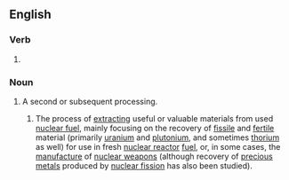 ==English==

===Verb===
{{head|en|verb form}}

# {{present participle of|en|reprocess|nocat=1}}

===Noun===
{{en-noun}}

# A second or subsequent processing.
## {{lb|en|engineering|nuclear physics}} The process of [[extract]]ing useful or valuable materials from used [[nuclear fuel]], mainly focusing on the recovery of [[fissile]] and [[fertile]] material (primarily [[uranium]] and [[plutonium]], and sometimes [[thorium]] as well) for use in fresh [[nuclear reactor]] [[fuel]], or, in some cases, the [[manufacture]] of [[nuclear weapon]]s (although recovery of [[precious metal]]s produced by [[nuclear fission]] has also been studied).
##: {{ux|en|Nuclear '''reprocessing''' is a highly-controversial issue; proponents point to the massive reduction in the amount of radioactive waste requiring secure disposal, the utilisation of the remaining uranium and plutonium in the used fuel rods which would otherwise go to waste, and the opportunity to recover valuable fission byproducts such as platinum-group metals and silver, while opponents of '''reprocessing''' argue that it delays the switch away from nuclear power and results in massive toxic and radioactive contamination of the '''reprocessing''' sites, and that the separation of useable fissile material presents an unjustifiable proliferation risk.}}